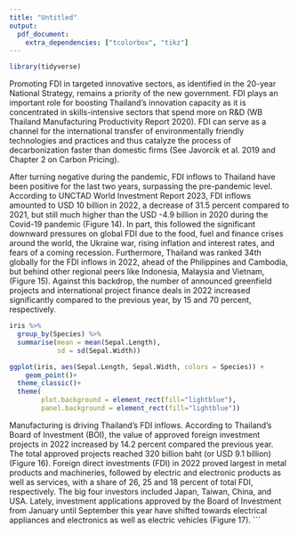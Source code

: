 ```yaml
---
title: "Untitled"
output: 
  pdf_document:
    extra_dependencies: ["tcolorbox", "tikz"]
---
```

```r
library(tidyverse)
```

\tcolorbox[colback=blue!5!white,colframe=blue!75!black,title=Box 1: Recent FDI Trends in Thailand]  

Promoting FDI in targeted innovative sectors, as identified in the 20-year National Strategy, remains a priority of the new government. FDI plays an important role for boosting Thailand’s innovation capacity as it is concentrated in skills-intensive sectors that spend more on R&D (WB Thailand Manufacturing Productivity Report 2020). FDI can serve as a channel for the international transfer of environmentally friendly technologies and practices and thus catalyze the process of decarbonization faster than domestic firms (See Javorcik et al. 2019 and Chapter 2 on Carbon Pricing).

After turning negative during the pandemic, FDI inflows to Thailand have been positive for the last two years, surpassing the pre-pandemic level. According to UNCTAD World Investment Report 2023, FDI inflows amounted to USD 10 billion in 2022, a decrease of 31.5 percent compared to 2021, but still much higher than the USD -4.9 billion in 2020 during the Covid-19 pandemic (Figure 14). In part, this followed the significant downward pressures on global FDI due to the food, fuel and finance crises around the world, the Ukraine war, rising inflation and interest rates, and fears of a coming recession. Furthermore, Thailand was ranked 34th globally for the FDI inflows in 2022, ahead of the Philippines and Cambodia, but behind other regional peers like Indonesia, Malaysia and Vietnam, (Figure 15). Against this backdrop, the number of announced greenfield projects and international project finance deals in 2022 increased significantly compared to the previous year, by 15 and 70 percent, respectively.

```r
iris %>% 
  group_by(Species) %>% 
  summarise(mean = mean(Sepal.Length), 
            sd = sd(Sepal.Width))
```

```r
ggplot(iris, aes(Sepal.Length, Sepal.Width, colors = Species)) +
    geom_point()+
  theme_classic()+ 
  theme(
        plot.background = element_rect(fill="lightblue"),
        panel.background = element_rect(fill="lightblue"))
```

Manufacturing is driving Thailand’s FDI inflows. According to Thailand’s Board of Investment (BOI), the value of approved foreign investment projects in 2022 increased by 14.2 percent compared the previous year. The total approved projects reached 320 billion baht (or USD 9.1 billion) (Figure 16). Foreign direct investments (FDI) in 2022 proved largest in metal products and machineries, followed by electric and electronic products as well as services, with a share of 26, 25 and 18 percent of total FDI, respectively. The big four investors included Japan, Taiwan, China, and USA. Lately, investment applications approved by the Board of Investment from January until September this year have shifted towards electrical appliances and electronics as well as electric vehicles (Figure 17).
```
\endtcolorbox